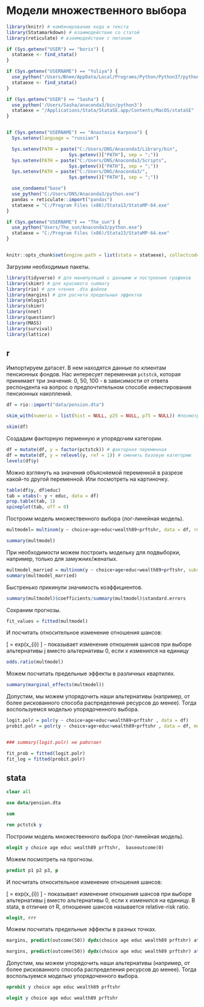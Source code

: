 # Модели множественного выбора {#multchoice}


```r
library(knitr) # комбинирование кода и текста
library(Statamarkdown) # взаимодействие со статой
library(reticulate) # взаимодействие с питоном

if (Sys.getenv("USER") == "boris") {
  stataexe <- find_stata()
}

if (Sys.getenv("USERNAME") == "Yuliya") {
  use_python("/Users/Юлия/AppData/Local/Programs/Python/Python37/python.exe")
  stataexe <- find_stata()
}

if (Sys.getenv("USER") == "Sasha") {
  use_python('/Users/Sasha/anaconda3/bin/python3')
  stataexe = "/Applications/Stata/StataSE.app/Contents/MacOS/stataSE"
}


if (Sys.getenv("USERNAME") == "Anastasia Karpova") {
  Sys.setenv(language = "russian")

  Sys.setenv(PATH = paste("C:/Users/DNS/Anaconda3/Library/bin",
                       Sys.getenv()["PATH"], sep = ";"))
  Sys.setenv(PATH = paste("C:/Users/DNS/Anaconda3/Scripts",
                       Sys.getenv()["PATH"], sep = ";"))
  Sys.setenv(PATH = paste("C:/Users/DNS/Anaconda3/",
                       Sys.getenv()["PATH"], sep = ";"))

  use_condaenv("base")
  use_python("C:/Users/DNS/Anaconda3/python.exe")
  pandas = reticulate::import("pandas")
  stataexe = "C:/Program Files (x86)/Stata13/StataMP-64.exe"
}

if (Sys.getenv("USERNAME") == "The_sun") {
  use_python("Users/The_sun/Anaconda3/python.exe")
  stataexe = "C:/Program Files (x86)/Stata13/StataMP-64.exe"
}


knitr::opts_chunk$set(engine.path = list(stata = stataexe), collectcode = TRUE)
```

Загрузим необходимые пакеты.
```r
library(tidyverse) # для манипуляций с данными и построения графиков
library(skimr) # для красивого summary
library(rio) # для чтения .dta файлов
library(margins) # для расчета предельных эффектов
library(mlogit)
library(skimr)
library(nnet)
library(questionr)
library(MASS)
library(survival)
library(lattice)

```

## r

Импортируем датасет. В нем находятся данные по клиентам пенсионных фондов. Нас интересует переменная `pctstck`, которая принимает три значения: 0, 50, 100 - в зависимоcти от ответа респондента на вопрос о предпочтительном способе инвестирования пенсионных накоплений.   

```r
df = rio::import("data/pension.dta")
```

```r
skim_with(numeric = list(hist = NULL, p25 = NULL, p75 = NULL)) #посмотрим на данные

skim(df)
```


Создадим факторную перменную и упорядочим категории. 

```r
df = mutate(df, y = factor(pctstck)) # факторная переменная
df = mutate(df, y = relevel(y, ref = 1)) # сменить базовую категорию
levels(df$y)
```

Можно взглянуть на значения объясняемой переменной в разрезе какой-то другой переменной. Или посмотреть на картиночку.

```r
table(df$y, df$educ)
tab = xtabs(~ y + educ, data = df)
prop.table(tab, 1)
spineplot(tab, off = 0)
```

Построим модель множественного выбора (лог-линейная модель). 

```r
multmodel= multinom(y ~ choice+age+educ+wealth89+prftshr, data = df, reflevel = '50')

summary(multmodel)
```

При необходимости можем построить модельку для подвыборки, например, только для замужних/женатых.

```r
multmodel_married = multinom(y ~ choice+age+educ+wealth89+prftshr, subset = married == 1, data = df, reflevel = '50')
summary(multmodel_married)
```

Быстренько прикинули значимость коэффициентов.

```r
summary(multmodel)$coefficients/summary(multmodel)$standard.errors
```

Сохраним прогнозы.
```r
fit_values = fitted(multmodel)
```

И посчитать относительное изменение отношения шансов:

\[
\frac{P(y_{i} = j)}{P(y_{i} = 1)} = exp(x_{i}\beta)
\] - показывает изменение отношения шансов при выборе альтернативы j вместо альтернативы 0, если x изменился на единицу

```r
odds.ratio(multmodel) 
```


Можем посчитать предельные эффекты в различных квартилях. 

```r
summary(marginal_effects(multmodel)) 
```

Допустим, мы можем упорядочить наши альтернативы (например, от более рискованного способа распределения ресурсов до менее). Тогда воспользуемся моделью упорядоченного выбора.

```r
logit.polr = polr(y ~ choice+age+educ+wealth89+prftshr , data = df)
probit.polr = polr(y ~ choice+age+educ+wealth89+prftshr , data = df, method = 'probit') 


### summary(logit.polr) не работает
```

```r
fit_prob = fitted(logit.polr)
fit_log = fitted(probit.polr)
```

## stata

```stata
clear all
```

```stata
use data/pension.dta
```

```stata
sum
```


```stata
ren pctstck y
```

Построим модель множественного выбора (лог-линейная модель). 
```stata
mlogit y choice age educ wealth89 prftshr,  baseoutcome(0) 
```

Можем посмотреть на прогнозы.

```stata
predict p1 p2 p3, p
```

И посчитать относительное изменение отношения шансов:

\[
\frac{P(y_{i} = j)}{P(y_{i} = 1)} = exp(x_{i}\beta)
\] - показывает изменение отношения шансов при выборе альтернативы j вместо альтернативы 0, если x изменился на единицу.
В stata, в отличие от R, отношение шансов называется relative-risk ratio.

```stata
mlogit, rrr
```


Можем посчитать предельные эффекты в разных точках.

```stata
margins, predict(outcome(50)) dydx(choice age educ wealth89 prftshr) atmeans 

margins, predict(outcome(50)) dydx(choice age educ wealth89 prftshr) at((p25) *)
```


Допустим, мы можем упорядочить наши альтернативы (например, от более рискованного способа распределения ресурсов до менее). Тогда воспользуемся моделью упорядоченного выбора.

```stata
oprobit y choice age educ wealth89 prftshr

ologit y choice age educ wealth89 prftshr
```



